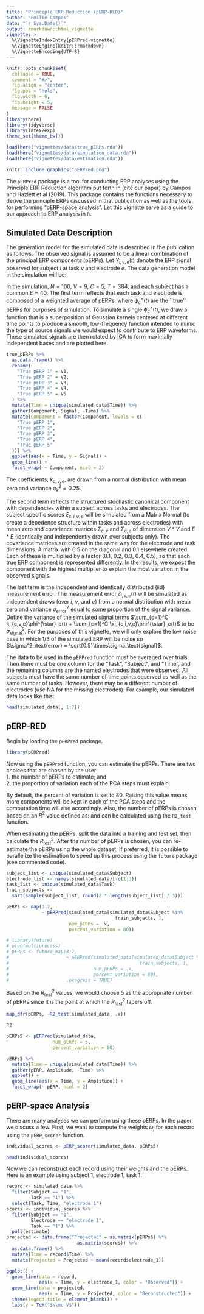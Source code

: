 ```yaml
---
title: "Principle ERP Reduction (pERP-RED)"
author: "Emilie Campos" 
data: "`r Sys.Date()`"
output: rmarkdown::html_vignette
vignette: >
  %\VignetteIndexEntry{pERPred-vignette}
  %\VignetteEngine{knitr::rmarkdown}
  %\VignetteEncoding{UTF-8}
---
```

  
```r
knitr::opts_chunk$set(
  collapse = TRUE,
  comment = "#>", 
  fig.align = "center", 
  fig.pos = "hold",
  fig.width = 6, 
  fig.height = 5,
  message = FALSE
)
library(here)
library(tidyverse)
library(latex2exp)
theme_set(theme_bw())

load(here("vignettes/data/true_pERPs.rda"))
load(here("vignettes/data/simulation_data.rda"))
load(here("vignettes/data/estimation.rda"))
```

```r
knitr::include_graphics("pERPred.png")
```

The `pERPred` package is a tool for conducting ERP analyses using the Principle ERP Reduction algorithm put forth in (cite our paper) by Campos and Hazlett et al (2019). This package contains the functions necessary to derive the principle ERPs discussed in that publication as well as the tools for performing "pERP-space analysis". Let this vignette serve as a guide to our approach to ERP analysis in `R`. 

## Simulated Data Description 

The generation model for the simulated data is described in the publication as follows. The observed signal is assumed to be a linear combination of the principal ERP components (pERPs). Let $Y_{i,v,e}(t)$ denote the ERP signal observed for subject $i$ at task $v$ and electrode $e$. The data generation model in the simulation will be: 
\begin{equation*}
Y_{i,v,e}(t) = \sum_{c=1}^C k_{c,v,e}\phi^{\star}_c(t) + \sum_{c=1}^C \xi_{c,i,v,e}\phi^{\star}_c(t) + \zeta_{i,v,e}(t).
\end{equation*}

In the simulation, $N = 100$, $V = 9$, $C = 5$, $T = 384$, and each subject has a common $E = 40$. The first term reflects that each task and electrode is composed of a weighted average of pERPs, where $\phi^{\star}_c(t)$ are the ``true'' pERPs for purposes of simulation. To simulate a single $\phi^{\star}_c(t)$, we draw a function that is a superposition of Gaussian kernels centered at different time points to produce a smooth, low-frequency function intended to mimic the type of source signals we would expect to contribute to ERP waveforms. These simulated signals are then rotated by ICA to form maximally independent bases and are plotted here. 

```r
true_pERPs %>%
  as.data.frame() %>%
  rename(
    "True pERP 1" = V1,
    "True pERP 2" = V2,
    "True pERP 3" = V3,
    "True pERP 4" = V4,
    "True pERP 5" = V5
  ) %>%
  mutate(Time = unique(simulated_data$Time)) %>%
  gather(Component, Signal, -Time) %>%
  mutate(Component = factor(Component, levels = c(
    "True pERP 1",
    "True pERP 2",
    "True pERP 3",
    "True pERP 4",
    "True pERP 5"
  ))) %>% 
  ggplot(aes(x = Time, y = Signal)) +
  geom_line() +
  facet_wrap( ~ Component, ncol = 2)
```

The coefficients, $k_{c,v,e}$, are drawn from a normal distribution with mean zero and variance $\sigma^2_{k}=0.25$. 

The second term reflects the structured stochastic canonical component with dependencies within a subject across tasks and electrodes. The subject specific scores $\xi_{c,i,v,e}$ will be simulated from a Matrix Normal (to create a depedence structure within tasks and across electrodes) with mean zero and covariance matrices $\Sigma_{c,v}$ and $\Sigma_{c,e}$ of dimension $V\ast V$ and $E\ast E$ (identically and independently drawn over subjects only). The covariance matrices are created in the same way for the electrode and task dimensions. A matrix with 0.5 on the diagonal and 0.1 elsewhere created. Each of these is multiplied by a factor  (0.1, 0.2, 0.3, 0.4, 0.5), so that each true ERP component is represented differently. In the results, we expect the component with the highest multiplier to explain the most variation in the observed signals.

The last term is the independent and identically distributed (iid) measurement error. The measurement error $\zeta_{i,v,e}(t)$ will be simulated as independent draws (over $i$, $v$, and $e$) from a normal distribution with mean zero and variance $\sigma_\text{error}^2$ equal to some proportion of the signal variance. Define the variance of the simulated signal terms $\sum_{c=1}^C k_{c,v,e}\phi^{\star}_c(t) + \sum_{c=1}^C \xi_{c,i,v,e}\phi^{\star}_c(t)$ to be $\sigma_\text{signal}^2$. For the purposes of this vignette, we will only explore the low noise case in which 1/3 of the simulated ERP will be noise so $\sigma^2_\text{error} = \sqrt{0.5}\times\sigma_\text{signal}$.

The data to be used in the `pERPred` function must be averaged over trials. Then there must be one column for the "Task", "Subject", and "Time", and the remaining columns are the named electrodes that were observed. All subjects must have the same number of time points observed as well as the same number of tasks. However, there may be a different number of electrodes (use NA for the missing electrodes). For example, our simulated data looks like this: 

```r
head(simulated_data[, 1:7])
```


## pERP-RED 

Begin by loading the `pERPred` package. 

```r
library(pERPred)
```

Now using the `pERPred` function, you can estimate the pERPs. There are two choices that are chosen by the user:  
1. the number of pERPs to estimate; and  
2. the proportion of variation each of the PCA steps must explain.

By default, the percent of variation is set to 80. Raising this value means more components will be kept in each of the PCA steps and the computation time will rise accordingly. Also, the number of pERPs is chosen based on an $R^2$ value defined as: 
\begin{equation*} 
R_{test}^2 = 1 - \frac{|| Y_j - \Phi \beta_j ||_{\mathcal{F}}^2}{|| Y_j  ||_{\mathcal{F}}^2}
\end{equation*} 
and can be calculated using the `R2_test` function.

When estimating the pERPs, split the data into a training and test set, then calculate the $R^2_{test}$. After the number of pERPs is chosen, you can re-estimate the pERPs using the whole dataset. If preferred, it is possible to parallelize the estimation to speed up this process using the `future` package (see commented code). 

```r
subject_list <- unique(simulated_data$Subject)
electrode_list <- names(simulated_data)[-c(1:3)]
task_list <- unique(simulated_data$Task)
train_subjects <- 
  sort(sample(subject_list, round(2 * length(subject_list) / 3)))

pERPs <- map(3:7, 
             ~ pERPred(simulated_data[simulated_data$Subject %in%
                                        train_subjects, ],
                       num_pERPs = .x,
                       percent_variation = 80))

# library(future)
# plan(multiprocess) 
# pERPs <- future_map(3:7, 
#                     ~ pERPred(simulated_data[simulated_data$Subject %in% 
#                                                train_subjects, ], 
#                               num_pERPs = .x, 
#                               percent_variation = 80), 
#                     .progress = TRUE)
```

Based on the $R^2_{test}$ values, we would choose 5 as the appropriate number of pERPs since it is the point at which the $R^2_{test}$ tapers off. 

```r
map_dfr(pERPs, ~R2_test(simulated_data, .x)) 
```

```r
R2
```

```r
pERPs5 <- pERPred(simulated_data,
                 num_pERPs = 5,
                 percent_variation = 80)
```

```r
pERPs5 %>%
  mutate(Time = unique(simulated_data$Time)) %>%
  gather(pERP, Amplitude, -Time) %>%
  ggplot() +
  geom_line(aes(x = Time, y = Amplitude)) +
  facet_wrap(~ pERP, ncol = 2)
```


## pERP-space Analysis 

There are many analyses we can perform using these pERPs. In the paper, we discuss a few. First, we want to compute the weights $\omega_j$ for each record using the `pERP_scorer` function.

```r
individual_scores <- pERP_scorer(simulated_data, pERPs5)
```

```r
head(individual_scores)
```

Now we can reconstruct each record using their weights and the pERPs. Here is an example using subject 1, electrode 1, task 1.

```r
record <- simulated_data %>% 
  filter(Subject == "1", 
         Task == "1") %>% 
  select(Task, Time, "electrode_1")
scores <- individual_scores %>% 
  filter(Subject == "1", 
         Electrode == "electrode_1", 
         Task == "1") %>% 
  pull(estimate)
projected <- data.frame("Projected" = as.matrix(pERPs5) %*% 
                          as.matrix(scores)) %>% 
  as.data.frame() %>% 
  mutate(Time = record$Time) %>% 
  mutate(Projected = Projected + mean(record$electrode_1))

ggplot() + 
  geom_line(data = record, 
            aes(x = Time, y = electrode_1, color = "Observed")) + 
  geom_line(data = projected, 
            aes(x = Time, y = Projected, color = "Reconstructed")) +
  theme(legend.title = element_blank()) + 
  labs(y = TeX("$\\mu V$"))
```





